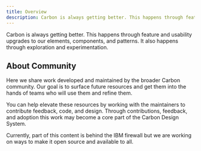```yaml
---
title: Overview
description: Carbon is always getting better. This happens through feature and usability upgrades to our elements, components, and patterns. It also happens through exploration and experimentation.
---
```


<PageDescription>

Carbon is always getting better. This happens through feature and usability upgrades to our elements, components, and patterns. It also happens through exploration and experimentation.

</PageDescription>

## About Community

Here we share work developed and maintained by the broader Carbon community. Our goal is to surface future resources and get them into the hands of teams who will use them and refine them.

You can help elevate these resources by working with the maintainers to contribute feedback, code, and design. Through contributions, feedback, and adoption this work may become a core part of the Carbon Design System.

Currently, part of this content is behind the IBM firewall but we are working on ways to make it open source and available to all.
